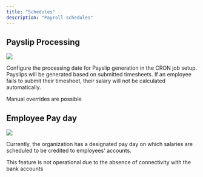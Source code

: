 ```yaml
---
title: "Schedules"
description: "Payroll schedules"
---
```

 
## Payslip Processing

<Frame>
  <img  src="/images/payroll/pay-schedule-1.png"  style={{ borderRadius: '0.5rem' }}/>
</Frame> 

Configure the processing date for Payslip generation in the CRON job setup. Payslips will be generated based on submitted timesheets. If an employee fails to submit their timesheet, their salary will not be calculated automatically.

<Info>Manual overrides are possible</Info>

## Employee Pay day

<Frame>
  <img  src="/images/payroll/pay-schedule-2.png"  style={{ borderRadius: '0.5rem' }}/>
</Frame> 

Currently, the organization has a designated pay day on which salaries are scheduled to be credited to employees' accounts.
 
<Warning>This feature is not operational due to the absence of connectivity with the bank accounts</Warning>